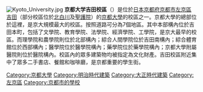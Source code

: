 {{expand|time=2014-01-11T14:17:42+00:00}}
{{unreferenced|time=2014-01-11T14:17:42+00:00}}
[[File:Kyoto_University.jpg|thumb]]
'''京都大学吉田校區'''（{{lang|ja|京都大学 吉田キャンパス，きょうとだいがく よしだキャンパス}}）是位於[[日本|日本]][[京都府|京都府]][[京都市|京都市]][[左京區|左京區]][[吉田_(京都市)|吉田]]（部分校區位於[[北白川|北白川]]及[[聖護院_(京都市地名)|聖護院]]）的[[京都大學|京都大學]]的校區之一。京都大學的總部位於這裡，是京大規模最大的校區。按照道路可分為7個地區。其中本部構內位於吉田本町，包括了文學院、教育學院、法學院、經濟學院、工學院，是京大最早的校區。而理學院和農學院則位於北部構內；綜合人間學院位於吉田南構內；綜合體育館位於西部構內；醫學院位於醫學院構內；藥學院位於藥學院構內；京都大學附屬醫院則位於醫院構內。校區內的眾多建築物均被指定為文化財產。吉田校區附近集中了眾多二手書店、餐館和咖啡廳，是京都重要的學生街。

[[Category:京都大學|Category:京都大學]]
[[Category:明治時代建築|Category:明治時代建築]]
[[Category:大正時代建築|Category:大正時代建築]]
[[Category:左京區|Category:左京區]]
[[Category:京都市的學校|Category:京都市的學校]]